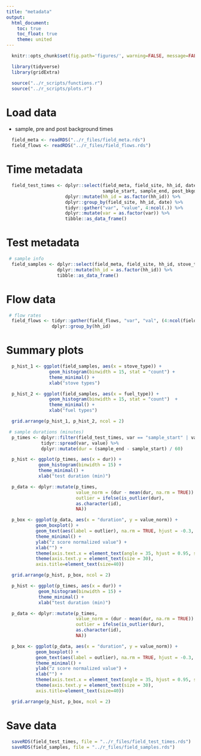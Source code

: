 ```yaml
---
title: "metadata"
output:
  html_document:
    toc: true
    toc_float: true
    theme: united
---
```


```r
  knitr::opts_chunk$set(fig.path='figures/', warning=FALSE, message=FALSE, cache=FALSE)
```

```r
  library(tidyverse)
  library(gridExtra)
```

```r
  source("../r_scripts/functions.r")
  source("../r_scripts/plots.r")
```

# Load data

* sample, pre and post background times

```r
  field_meta <- readRDS("../r_files/field_meta.rds")
  field_flows <- readRDS("../r_files/field_flows.rds")
```

# Time metadata

```r
  field_test_times <- dplyr::select(field_meta, field_site, hh_id, date, pre_bkgd_start, pre_bkgd_end,
                                    sample_start, sample_end, post_bkgd_start, post_bkgd_end) %>%
                      dplyr::mutate(hh_id = as.factor(hh_id)) %>%
                      dplyr::group_by(field_site, hh_id, date) %>%
                      tidyr::gather("var", "value", 4:ncol(.)) %>%
                      dplyr::mutate(var = as.factor(var)) %>%
                      tibble::as_data_frame()
```

# Test metadata

```r
 # sample info
  field_samples <- dplyr::select(field_meta, field_site, hh_id, stove_type, fuel_type) %>%
                   dplyr::mutate(hh_id = as.factor(hh_id)) %>%
                   tibble::as_data_frame()
```

# Flow data

```r
 # flow rates
  field_flows <- tidyr::gather(field_flows, "var", "val", (4:ncol(field_flows)-1)) %>%
                 dplyr::group_by(hh_id)
```

# Summary plots

```r
  p_hist_1 <- ggplot(field_samples, aes(x = stove_type)) +
                geom_histogram(binwidth = 15, stat = "count") +
                theme_minimal() +
                xlab("stove types")

  p_hist_2 <- ggplot(field_samples, aes(x = fuel_type)) +
                geom_histogram(binwidth = 15, stat = "count")  +
                theme_minimal() +
                xlab("fuel types")

  grid.arrange(p_hist_1, p_hist_2, ncol = 2)
```

```r
 # sample durations (minutes)
  p_times <- dplyr::filter(field_test_times, var == "sample_start" | var == "sample_end") %>%
             tidyr::spread(var, value) %>%
             dplyr::mutate(dur = (sample_end - sample_start) / 60)
```

```r
  p_hist <- ggplot(p_times, aes(x = dur)) +
            geom_histogram(binwidth = 15) +
            theme_minimal() +
            xlab("test duration (min)")

  p_data <- dplyr::mutate(p_times,
                          value_norm = (dur - mean(dur, na.rm = TRUE)) / sd(dur, na.rm = TRUE),
                          outlier = ifelse(is_outlier(dur),
                          as.character(id),
                          NA))

  p_box <- ggplot(p_data, aes(x = "duration", y = value_norm)) +
           geom_boxplot() +
           geom_text(aes(label = outlier), na.rm = TRUE, hjust = -0.3, size = 4) +
           theme_minimal() +
           ylab("z score normalized value") +
           xlab("") +
           theme(axis.text.x = element_text(angle = 35, hjust = 0.95, size = 30)) +
           theme(axis.text.y = element_text(size = 30),
           axis.title=element_text(size=40))

  grid.arrange(p_hist, p_box, ncol = 2)
```

```r
  p_hist <- ggplot(p_times, aes(x = dur)) +
            geom_histogram(binwidth = 15) +
            theme_minimal() +
            xlab("test duration (min)")

  p_data <- dplyr::mutate(p_times,
                          value_norm = (dur - mean(dur, na.rm = TRUE)) / sd(dur, na.rm = TRUE),
                          outlier = ifelse(is_outlier(dur),
                          as.character(id),
                          NA))

  p_box <- ggplot(p_data, aes(x = "duration", y = value_norm)) +
           geom_boxplot() +
           geom_text(aes(label = outlier), na.rm = TRUE, hjust = -0.3, size = 4) +
           theme_minimal() +
           ylab("z score normalized value") +
           xlab("") +
           theme(axis.text.x = element_text(angle = 35, hjust = 0.95, size = 30)) +
           theme(axis.text.y = element_text(size = 30),
           axis.title=element_text(size=40))

  grid.arrange(p_hist, p_box, ncol = 2)
```

# Save data

```r
  saveRDS(field_test_times, file = "../r_files/field_test_times.rds")
  saveRDS(field_samples, file = "../r_files/field_samples.rds")
```
